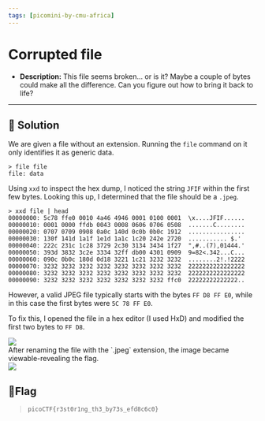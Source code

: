 ---
tags: [picomini-by-cmu-africa]
---
# Corrupted file

- **Description:** This file seems broken... or is it? Maybe a couple of bytes could make all the difference. Can you figure out how to bring it back to life?

---

## 🔎 Solution
We are given a file without an extension. 
Running the `file` command on it only identifies it as generic data.
```
> file file
file: data
```
Using `xxd` to inspect the hex dump, I noticed the string `JFIF` within the first few bytes. 
Looking this up, I determined that the file should be a `.jpeg`.
```
> xxd file | head
00000000: 5c78 ffe0 0010 4a46 4946 0001 0100 0001  \x....JFIF......
00000010: 0001 0000 ffdb 0043 0008 0606 0706 0508  .......C........
00000020: 0707 0709 0908 0a0c 140d 0c0b 0b0c 1912  ................
00000030: 130f 141d 1a1f 1e1d 1a1c 1c20 242e 2720  ........... $.' 
00000040: 222c 231c 1c28 3729 2c30 3134 3434 1f27  ",#..(7),01444.'
00000050: 393d 3832 3c2e 3334 32ff db00 4301 0909  9=82<.342...C...
00000060: 090c 0b0c 180d 0d18 3221 1c21 3232 3232  ........2!.!2222
00000070: 3232 3232 3232 3232 3232 3232 3232 3232  2222222222222222
00000080: 3232 3232 3232 3232 3232 3232 3232 3232  2222222222222222
00000090: 3232 3232 3232 3232 3232 3232 3232 ffc0  22222222222222..
```
However, a valid JPEG file typically starts with the bytes `FF D8 FF E0`, while in this case the first bytes were `5C 78 FF E0`.

To fix this, I opened the file in a hex editor (I used HxD) and modified the first two bytes to `FF D8`. 
<div style={{ width: '60%', margin: '0 auto' }}>
  <img src={require("./hxd.png").default} style={{ width: '100%', height: 'auto' }} />
</div>
After renaming the file with the `.jpeg` extension, the image became viewable-revealing the flag.
<div style={{ width: '100%', margin: '0 auto' }}>
  <img src={require("./flag.jpeg").default} style={{ width: '100%', height: 'auto' }} />
</div>

## 🚩Flag
> `picoCTF{r3st0r1ng_th3_by73s_efd8c6c0}`

